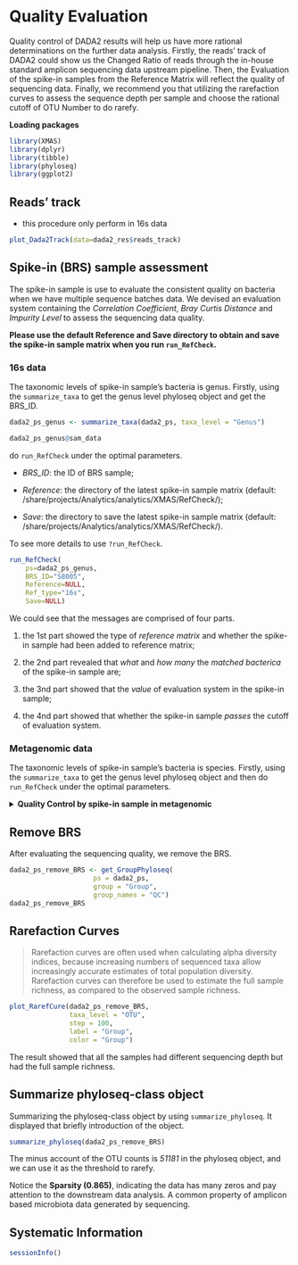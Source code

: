 # Quality Evaluation

Quality control of DADA2 results will help us have more rational determinations on the further data analysis. Firstly, the reads' track of DADA2 could show us the Changed Ratio of reads through the in-house standard amplicon sequencing data upstream pipeline. Then, the Evaluation of the spike-in samples from the Reference Matrix will reflect the quality of sequencing data. Finally, we recommend you that utilizing the rarefaction curves to assess the sequence depth per sample and choose the rational cutoff of OTU Number to do rarefy. 

**Loading packages**
```R
library(XMAS)
library(dplyr)
library(tibble)
library(phyloseq)
library(ggplot2)
```

## Reads' track

* this procedure only perform in 16s data

```r
plot_Dada2Track(data=dada2_res$reads_track)
```


## Spike-in (BRS) sample assessment

The spike-in sample is use to evaluate the consistent quality on bacteria when we have multiple sequence batches data. We devised an evaluation system containing the *Correlation Coefficient*, *Bray Curtis Distance* and *Impurity Level* to assess the sequencing data quality. 

**Please use the default Reference and Save directory to obtain and save the spike-in sample matrix when you run `run_RefCheck`.**

### 16s data 

The taxonomic levels of spike-in sample's bacteria is genus. Firstly, using the `summarize_taxa` to get the genus level phyloseq object and get the BRS_ID.

```r
dada2_ps_genus <- summarize_taxa(dada2_ps, taxa_level = "Genus")

dada2_ps_genus@sam_data
```



do `run_RefCheck` under the optimal parameters.

* *BRS_ID*: the ID of BRS sample;

* *Reference*: the directory of the latest spike-in sample matrix (default: /share/projects/Analytics/analytics/XMAS/RefCheck/);

* *Save*: the directory to save the latest spike-in sample matrix (default: /share/projects/Analytics/analytics/XMAS/RefCheck/).

To see more details to use `?run_RefCheck`.

```r
run_RefCheck(
    ps=dada2_ps_genus,
    BRS_ID="S8005",
    Reference=NULL,
    Ref_type="16s",
    Save=NULL)
```


We could see that the messages are comprised of four parts.

1. the 1st part showed the type of *reference matrix* and whether the spike-in sample had been added to reference matrix;

2. the 2nd part revealed that *what* and *how many* the _matched bacterica_ of the spike-in sample are;

3. the 3nd part showed that the *value* of evaluation system in the spike-in sample;

4. the 4nd part showed that whether the spike-in sample *passes* the cutoff of evaluation system.


### Metagenomic data 

The taxonomic levels of spike-in sample's bacteria is species. Firstly, using the `summarize_taxa` to get the genus level phyloseq object and then do `run_RefCheck` under the optimal parameters.

<details>
<summary>**Quality Control by spike-in sample in metagenomic**</summary>

* get the BRS_ID
```r
metaphlan2_ps_species <- summarize_taxa(metaphlan2_ps, taxa_level = "Species")
metaphlan2_ps_species@sam_data
```

* run `run_RefCheck`
```r
run_RefCheck(
    ps=metaphlan2_ps_species,
    BRS_ID="refE",
    Reference=NULL,
    Ref_type="MGS",
    Save=NULL)
```
</details>


## Remove BRS 

After evaluating the sequencing quality, we remove the BRS. 
```r
dada2_ps_remove_BRS <- get_GroupPhyloseq(
                     ps = dada2_ps,
                     group = "Group",
                     group_names = "QC")
dada2_ps_remove_BRS
```


## Rarefaction Curves

>  Rarefaction curves are often used when calculating alpha diversity indices, because increasing numbers of sequenced taxa allow increasingly accurate estimates of total population diversity. Rarefaction curves can therefore be used to estimate the full sample richness, as compared to the observed sample richness.

```r
plot_RarefCure(dada2_ps_remove_BRS,
               taxa_level = "OTU",
               step = 100,
               label = "Group",
               color = "Group")
```


The result showed that all the samples had different sequencing depth but had the full sample richness.


## Summarize phyloseq-class object

Summarizing the phyloseq-class object by using `summarize_phyloseq`. It displayed that briefly introduction of the object.

```r
summarize_phyloseq(dada2_ps_remove_BRS)
```

The minus account of the OTU counts is *51181* in the phyloseq object, and we can use it as the threshold to rarefy. 

Notice the **Sparsity (0.865)**, indicating the data has many zeros and pay attention to the downstream data analysis. A common property of amplicon based microbiota data generated by sequencing.


## Systematic Information
```r
sessionInfo()
```


